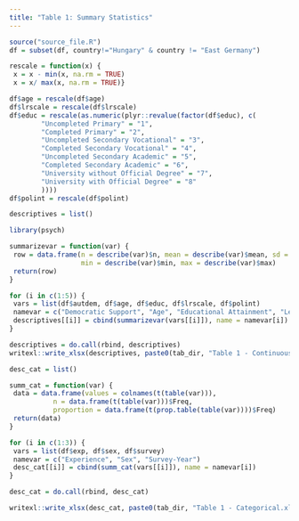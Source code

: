 ```yaml
---
title: "Table 1: Summary Statistics"
---
```


```r
source("source_file.R")
df = subset(df, country!="Hungary" & country != "East Germany")

rescale = function(x) {
 x = x - min(x, na.rm = TRUE)
 x = x/ max(x, na.rm = TRUE)}

df$age = rescale(df$age)
df$lrscale = rescale(df$lrscale)
df$educ = rescale(as.numeric(plyr::revalue(factor(df$educ), c(
        "Uncompleted Primary" = "1",
        "Completed Primary" = "2", 
        "Uncompleted Secondary Vocational" = "3",
        "Completed Secondary Vocational" = "4",
        "Uncompleted Secondary Academic" = "5",
        "Completed Secondary Academic" = "6",
        "University without Official Degree" = "7", 
        "University with Official Degree" = "8"
        ))))
df$polint = rescale(df$polint)
```

```r
descriptives = list()

library(psych)

summarizevar = function(var) {
 row = data.frame(n = describe(var)$n, mean = describe(var)$mean, sd = describe(var)$sd, 
                  min = describe(var)$min, max = describe(var)$max)
 return(row)
}

for (i in c(1:5)) {
 vars = list(df$autdem, df$age, df$educ, df$lrscale, df$polint)
 namevar = c("Democratic Support", "Age", "Educational Attainment", "Left-Right", "Political Interest")
 descriptives[[i]] = cbind(summarizevar(vars[[i]]), name = namevar[i])
}

descriptives = do.call(rbind, descriptives)
writexl::write_xlsx(descriptives, paste0(tab_dir, "Table 1 - Continuous.xlsx"))
```

```r
desc_cat = list()

summ_cat = function(var) {
 data = data.frame(values = colnames(t(table(var))),
           n = data.frame(t(table(var)))$Freq, 
           proportion = data.frame(t(prop.table(table(var))))$Freq)
 return(data)
}

for (i in c(1:3)) {
 vars = list(df$exp, df$sex, df$survey)
 namevar = c("Experience", "Sex", "Survey-Year")
 desc_cat[[i]] = cbind(summ_cat(vars[[i]]), name = namevar[i])
}

desc_cat = do.call(rbind, desc_cat)

writexl::write_xlsx(desc_cat, paste0(tab_dir, "Table 1 - Categorical.xlsx"))
```


